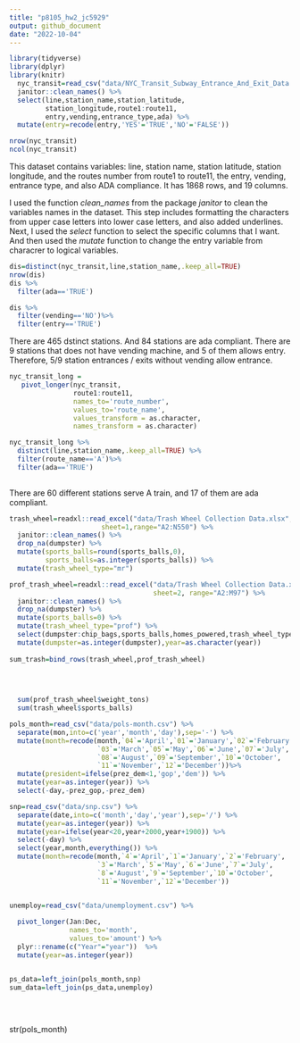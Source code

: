 ```yaml
---
title: "p8105_hw2_jc5929"
output: github_document
date: "2022-10-04"
---
```



```r
library(tidyverse)
library(dplyr)
library(knitr)
  nyc_transit=read_csv("data/NYC_Transit_Subway_Entrance_And_Exit_Data.csv",show_col_types = FALSE) %>%
  janitor::clean_names() %>%
  select(line,station_name,station_latitude,
         station_longitude,route1:route11,
         entry,vending,entrance_type,ada) %>%
  mutate(entry=recode(entry,'YES'='TRUE','NO'='FALSE'))

```

```r
nrow(nyc_transit)
ncol(nyc_transit)
```

This dataset contains variables: line, station name, station latitude, station
longitude,
and the routes number from route1 to route11, the entry, vending, entrance type, 
and also ADA compliance. It has 1868 rows, and 19 columns.

I used the function *clean_names* from the package *janitor* to clean the 
variables 
names in the dataset. This step includes formatting the characters from upper 
case 
letters into lower case letters, and also added underlines.
Next, I used the *select* function to select the specific columns that I want. 
And then used the *mutate* function to change the entry variable from characrer 
to logical variables.

```r
dis=distinct(nyc_transit,line,station_name,.keep_all=TRUE)
nrow(dis)
dis %>%
  filter(ada=='TRUE')
```

```r
dis %>%
  filter(vending=='NO')%>%
  filter(entry=='TRUE')
```

There are 465 dstinct stations. And 84 stations are ada compliant. There are 9 
stations that does not have vending machine, and 5 of them allows entry. 
Therefore, 5/9 station entrances / exits without vending allow entrance.

```r
nyc_transit_long =
   pivot_longer(nyc_transit,
                route1:route11,
                names_to='route_number',
                values_to='route_name',
                values_transform = as.character,
                names_transform = as.character)
```

```r
nyc_transit_long %>%
  distinct(line,station_name,.keep_all=TRUE) %>%
  filter(route_name=='A')%>%
  filter(ada=='TRUE')
  

```

There are 60 different stations serve A train, and 17 of them are ada compliant.

```r
trash_wheel=readxl::read_excel("data/Trash Wheel Collection Data.xlsx",
                       sheet=1,range="A2:N550") %>%
  janitor::clean_names() %>%
  drop_na(dumpster) %>%
  mutate(sports_balls=round(sports_balls,0),
         sports_balls=as.integer(sports_balls)) %>%
  mutate(trash_wheel_type="mr")
```

```r
prof_trash_wheel=readxl::read_excel("data/Trash Wheel Collection Data.xlsx",
                                    sheet=2, range="A2:M97") %>%
  janitor::clean_names() %>%
  drop_na(dumpster) %>%
  mutate(sports_balls=0) %>%
  mutate(trash_wheel_type="prof") %>%
  select(dumpster:chip_bags,sports_balls,homes_powered,trash_wheel_type) %>%
  mutate(dumpster=as.integer(dumpster),year=as.character(year)) 
  
sum_trash=bind_rows(trash_wheel,prof_trash_wheel)

  
  
```

```r
  sum(prof_trash_wheel$weight_tons)
  sum(trash_wheel$sports_balls)

```

```r
pols_month=read_csv("data/pols-month.csv") %>%
  separate(mon,into=c('year','month','day'),sep='-') %>%
  mutate(month=recode(month,`04`='April',`01`='January',`02`='February',
                      `03`='March',`05`='May',`06`='June',`07`='July',
                      `08`='August',`09`='September',`10`='October',
                      `11`='November',`12`='December'))%>%
  mutate(president=ifelse(prez_dem<1,'gop','dem')) %>%
  mutate(year=as.integer(year)) %>%
  select(-day,-prez_gop,-prez_dem)

snp=read_csv("data/snp.csv") %>% 
  separate(date,into=c('month','day','year'),sep='/') %>%
  mutate(year=as.integer(year)) %>%
  mutate(year=ifelse(year<20,year+2000,year+1900)) %>%
  select(-day) %>%
  select(year,month,everything()) %>%
  mutate(month=recode(month,`4`='April',`1`='January',`2`='February',
                      `3`='March',`5`='May',`6`='June',`7`='July',
                      `8`='August',`9`='September',`10`='October',
                      `11`='November',`12`='December'))


unemploy=read_csv("data/unemployment.csv") %>%
  
  pivot_longer(Jan:Dec,
               names_to='month',
               values_to='amount') %>%
  plyr::rename(c("Year"="year"))  %>%
  mutate(year=as.integer(year))


ps_data=left_join(pols_month,snp)
sum_data=left_join(ps_data,unemploy)  
  
  
                      
```

str(pols_month)

